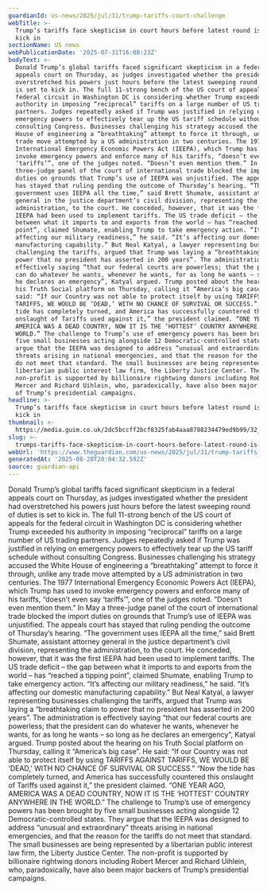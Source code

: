 ```yaml
---
guardianId: us-news/2025/jul/31/trump-tariffs-court-challenge
webTitle: >-
  Trump’s tariffs face skepticism in court hours before latest round is set to
  kick in
sectionName: US news
webPublicationDate: '2025-07-31T16:08:23Z'
bodyText: >-
  Donald Trump’s global tariffs faced significant skepticism in a federal
  appeals court on Thursday, as judges investigated whether the president had
  overstretched his powers just hours before the latest sweeping round of duties
  is set to kick in. The full 11-strong bench of the US court of appeals for the
  federal circuit in Washington DC is considering whether Trump exceeded his
  authority in imposing “reciprocal” tariffs on a large number of US trading
  partners. Judges repeatedly asked if Trump was justified in relying on
  emergency powers to effectively tear up the US tariff schedule without
  consulting Congress. Businesses challenging his strategy accused the White
  House of engineering a “breathtaking” attempt to force it through, unlike any
  trade move attempted by a US administration in two centuries. The 1977
  International Emergency Economic Powers Act (IEEPA), which Trump has used to
  invoke emergency powers and enforce many of his tariffs, “doesn’t even say
  ‘tariffs’”, one of the judges noted. “Doesn’t even mention them.” In May a
  three-judge panel of the court of international trade blocked the import
  duties on grounds that Trump’s use of IEEPA was unjustified. The appeals court
  has stayed that ruling pending the outcome of Thursday’s hearing. “The
  government uses IEEPA all the time,” said Brett Shumate, assistant attorney
  general in the justice department’s civil division, representing the
  administration, to the court. He conceded, however, that it was the first
  IEEPA had been used to implement tariffs. The US trade deficit – the gap
  between what it imports to and exports from the world – has “reached a tipping
  point”, claimed Shumate, enabling Trump to take emergency action. “It’s
  affecting our military readiness,” he said. “It’s affecting our domestic
  manufacturing capability.” But Neal Katyal, a lawyer representing businesses
  challenging the tariffs, argued that Trump was laying a “breathtaking claim to
  power that no president has asserted in 200 years”. The administration is
  effectively saying “that our federal courts are powerless; that the president
  can do whatever he wants, whenever he wants, for as long he wants – so long as
  he declares an emergency”, Katyal argued. Trump posted about the hearing on
  his Truth Social platform on Thursday, calling it “America’s big case”. He
  said: “If our Country was not able to protect itself by using TARIFFS AGAINST
  TARIFFS, WE WOULD BE ‘DEAD,’ WITH NO CHANCE OF SURVIVAL OR SUCCESS.” “Now the
  tide has completely turned, and America has successfully countered this
  onslaught of Tariffs used against it,” the president claimed. “ONE YEAR AGO,
  AMERICA WAS A DEAD COUNTRY, NOW IT IS THE ‘HOTTEST’ COUNTRY ANYWHERE IN THE
  WORLD.” The challenge to Trump’s use of emergency powers has been brought by
  five small businesses acting alongside 12 Democratic-controlled states. They
  argue that the IEEPA was designed to address “unusual and extraordinary”
  threats arising in national emergencies, and that the reason for the tariffs
  do not meet that standard. The small businesses are being represented by a
  libertarian public interest law firm, the Liberty Justice Center. The
  non-profit is supported by billionaire rightwing donors including Robert
  Mercer and Richard Uihlein, who, paradoxically, have also been major backers
  of Trump’s presidential campaigns.
headline: >-
  Trump’s tariffs face skepticism in court hours before latest round is set to
  kick in
thumbnail: >-
  https://media.guim.co.uk/2dc5bccff2bcf8325fab4aaa8788234479ed9b99/32_0_4743_3796/500.jpg
slug: >-
  trumps-tariffs-face-skepticism-in-court-hours-before-latest-round-is-set-to-kick-in
webUrl: 'https://www.theguardian.com/us-news/2025/jul/31/trump-tariffs-court-challenge'
generatedAt: '2025-08-28T20:04:32.592Z'
source: guardian-api
---
```

Donald Trump’s global tariffs faced significant skepticism in a federal appeals court on Thursday, as judges investigated whether the president had overstretched his powers just hours before the latest sweeping round of duties is set to kick in. The full 11-strong bench of the US court of appeals for the federal circuit in Washington DC is considering whether Trump exceeded his authority in imposing “reciprocal” tariffs on a large number of US trading partners. Judges repeatedly asked if Trump was justified in relying on emergency powers to effectively tear up the US tariff schedule without consulting Congress. Businesses challenging his strategy accused the White House of engineering a “breathtaking” attempt to force it through, unlike any trade move attempted by a US administration in two centuries. The 1977 International Emergency Economic Powers Act (IEEPA), which Trump has used to invoke emergency powers and enforce many of his tariffs, “doesn’t even say ‘tariffs’”, one of the judges noted. “Doesn’t even mention them.” In May a three-judge panel of the court of international trade blocked the import duties on grounds that Trump’s use of IEEPA was unjustified. The appeals court has stayed that ruling pending the outcome of Thursday’s hearing. “The government uses IEEPA all the time,” said Brett Shumate, assistant attorney general in the justice department’s civil division, representing the administration, to the court. He conceded, however, that it was the first IEEPA had been used to implement tariffs. The US trade deficit – the gap between what it imports to and exports from the world – has “reached a tipping point”, claimed Shumate, enabling Trump to take emergency action. “It’s affecting our military readiness,” he said. “It’s affecting our domestic manufacturing capability.” But Neal Katyal, a lawyer representing businesses challenging the tariffs, argued that Trump was laying a “breathtaking claim to power that no president has asserted in 200 years”. The administration is effectively saying “that our federal courts are powerless; that the president can do whatever he wants, whenever he wants, for as long he wants – so long as he declares an emergency”, Katyal argued. Trump posted about the hearing on his Truth Social platform on Thursday, calling it “America’s big case”. He said: “If our Country was not able to protect itself by using TARIFFS AGAINST TARIFFS, WE WOULD BE ‘DEAD,’ WITH NO CHANCE OF SURVIVAL OR SUCCESS.” “Now the tide has completely turned, and America has successfully countered this onslaught of Tariffs used against it,” the president claimed. “ONE YEAR AGO, AMERICA WAS A DEAD COUNTRY, NOW IT IS THE ‘HOTTEST’ COUNTRY ANYWHERE IN THE WORLD.” The challenge to Trump’s use of emergency powers has been brought by five small businesses acting alongside 12 Democratic-controlled states. They argue that the IEEPA was designed to address “unusual and extraordinary” threats arising in national emergencies, and that the reason for the tariffs do not meet that standard. The small businesses are being represented by a libertarian public interest law firm, the Liberty Justice Center. The non-profit is supported by billionaire rightwing donors including Robert Mercer and Richard Uihlein, who, paradoxically, have also been major backers of Trump’s presidential campaigns.
